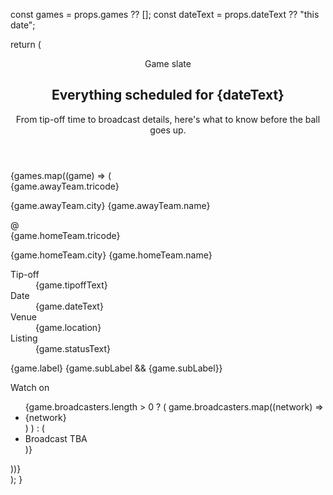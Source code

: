   const games = props.games ?? [];
  const dateText = props.dateText ?? "this date";

  return (
    <section class="october-schedule">
      <header class="section-heading">
        <p class="eyebrow">Game slate</p>
        <h2>Everything scheduled for {dateText}</h2>
        <p class="lead">
          From tip-off time to broadcast details, here&apos;s what to know before the ball goes up.
        </p>
      </header>
      <div class="game-grid">
        {games.map((game) => (
          <article class="game-card">
            <div class="matchup">
              <div class="team away">
                <span class="tricode">{game.awayTeam.tricode}</span>
                <p class="team-name">
                  {game.awayTeam.city} {game.awayTeam.name}
                </p>
              </div>
              <span class="at">@</span>
              <div class="team home">
                <span class="tricode">{game.homeTeam.tricode}</span>
                <p class="team-name">
                  {game.homeTeam.city} {game.homeTeam.name}
                </p>
              </div>
            </div>
            <dl class="game-meta">
              <div>
                <dt>Tip-off</dt>
                <dd>{game.tipoffText}</dd>
              </div>
              <div>
                <dt>Date</dt>
                <dd>{game.dateText}</dd>
              </div>
              <div>
                <dt>Venue</dt>
                <dd>{game.location}</dd>
              </div>
              <div>
                <dt>Listing</dt>
                <dd>{game.statusText}</dd>
              </div>
            </dl>
            <div class="game-tags">
              <span class="pill">{game.label}</span>
              {game.subLabel && <span class="pill">{game.subLabel}</span>}
            </div>
            <div class="broadcast-strip">
              <p>Watch on</p>
              <ul>
                {game.broadcasters.length > 0 ? (
                  game.broadcasters.map((network) => <li>{network}</li>)
                ) : (
                  <li>Broadcast TBA</li>
                )}
              </ul>
            </div>
          </article>
        ))}
      </div>
    </section>
  );
}
